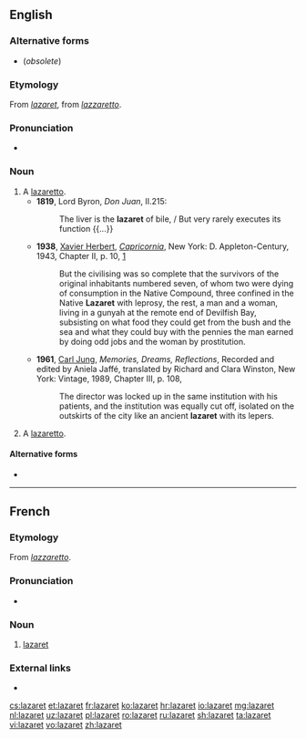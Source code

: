 {{also|lazarèt}}
==English==

===Alternative forms===
* {{l|en|lazarette}} (''obsolete'')

===Etymology===
From {{etyl|fr|en}} ''[[#French|lazaret]]'', from {{etyl|it|en}} ''[[lazzaretto]]''.

===Pronunciation===
* {{IPA|/læzəˈɹɛt/|lang=en}}

===Noun===
{{en-noun}}

# A [[lazaretto]]. <!--which sense, if not the nautical one below?-->
#* '''1819''', Lord Byron, ''Don Juan'', II.215:
#*: The liver is the '''lazaret''' of bile, / But very rarely executes its function {{...}}
#* '''1938''', [[w:Xavier Herbert|Xavier Herbert]], ''[[w:Capricornia (novel)|Capricornia]]'', New York: D. Appleton-Century, 1943, Chapter II, p. 10, [https://archive.org/details/capricornianovel00herb]
#*: But the civilising was so complete that the survivors of the original inhabitants numbered seven, of whom two were dying of consumption in the Native Compound, three confined in the Native '''Lazaret''' with leprosy, the rest, a man and a woman, living in a gunyah at the remote end of Devilfish Bay, subsisting on what food they could get from the bush and the sea and what they could buy with the pennies the man earned by doing odd jobs and the woman by prostitution.
#* '''1961''', [[w:Carl Jung|Carl Jung]], ''Memories, Dreams, Reflections'', Recorded and edited by Aniela Jaffé, translated by Richard and Clara Winston, New York: Vintage, 1989, Chapter III, p. 108,
#*: The director was locked up in the same institution with his patients, and the institution was equally cut off, isolated on the outskirts of the city like an ancient '''lazaret''' with its lepers.
# {{lb|en|nautical}} A [[lazaretto]].

====Alternative forms====
* {{l|en|lazarette}}

----

==French==

===Etymology===
From {{etyl|it|fr}} ''[[lazzaretto]]''.

===Pronunciation===
* {{IPA|/lazaʁɛ/|lang=fr}}

===Noun===
{{fr-noun|m}}

# [[#English|lazaret]]

===External links===
* {{R:TLFi}}

[[cs:lazaret]]
[[et:lazaret]]
[[fr:lazaret]]
[[ko:lazaret]]
[[hr:lazaret]]
[[io:lazaret]]
[[mg:lazaret]]
[[nl:lazaret]]
[[uz:lazaret]]
[[pl:lazaret]]
[[ro:lazaret]]
[[ru:lazaret]]
[[sh:lazaret]]
[[ta:lazaret]]
[[vi:lazaret]]
[[vo:lazaret]]
[[zh:lazaret]]